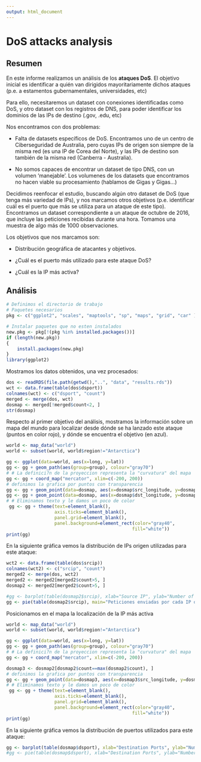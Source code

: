 ```yaml
---
output: html_document
---
```

# DoS attacks analysis

## Resumen
En este informe realizamos un análisis de los **ataques DoS**.
El objetivo  inicial es identificar a quién van dirigidos mayoritariamente dichos ataques (p.e. a estamentos gubernamentales, universidades, etc)

Para ello, necesitaremos un dataset con conexiones identificadas como DoS, y otro dataset con los registros de DNS, para poder identificar los dominios de las IPs de destino (.gov, .edu, etc)

Nos encontramos con dos problemas:

- Falta de datasets específicos de DoS. Encontramos uno de un centro de Ciberseguridad de Australia, pero cuyas IPs de origen son siempre de la misma red (es una IP de Corea del Norte), y las IPs de destino son también de la misma red (Canberra - Australia).

- No somos capaces de encontrar un dataset de tipo DNS, con un volumen 'manejable'. Los volumenes de los datasets que encontramos no hacen viable su procesamiento (hablamos de Gigas y Gigas...)

Decidimos reenfocar el estudio, buscando algún otro dataset de DoS (que tenga más variedad de IPs), y nos marcamos otros objetivos (p.e. identificar cuál es el puerto que más se utiliza para un ataque de este tipo). Encontramos un dataset correspondiente a un ataque de octubre de 2016, que incluye las peticiones recibidas durante una hora. Tomamos una muestra de algo más de 1000 observaciones.

Los objetivos que nos marcamos son:

- Distribución geográfica de atacantes y objetivos.

- ¿Cuál es el puerto más utilizado para este ataque DoS?

- ¿Cuál es la IP más activa?

## Análisis

```r
# Definimos el directorio de trabajo
# Paquetes necesarios
pkg <- c("ggplot2", "scales", "maptools", "sp", "maps", "grid", "car" )

# Instalar paquetes que no esten instalados
new.pkg <- pkg[!(pkg %in% installed.packages())]
if (length(new.pkg)) 
{
    install.packages(new.pkg)  
}
library(ggplot2)

```


Mostramos los datos obtenidos, una vez procesados:
```r
dos <- readRDS(file.path(getwd(),"..", "data", "results.rds"))
wct <- data.frame(table(dos$dsport))
colnames(wct) <- c("dsport", "count")
merged <- merge(dos, wct)
dosmap <- merged[!merged$count<2, ]
str(dosmap)

```



Respecto al primer objetivo del análisis, mostramos la información sobre un mapa del mundo para localizar desde dónde se ha lanzado este ataque (puntos en color rojo), y dónde se encuentra el objetivo (en azul).
```r
world <- map_data("world")
world <- subset(world, world$region!="Antarctica")

gg <- ggplot(data=world, aes(x=long, y=lat))
gg <- gg + geom_path(aes(group=group), colour="gray70")
# # La definici?n de la proyeccion representa la "curvatura" del mapa
gg <- gg + coord_map("mercator", xlim=c(-200, 200))
# definimos la grafica por puntos con transparencia
gg <- gg + geom_point(data=dosmap, aes(x=dosmap$src_longitude, y=dosmap$src_latitude), size=1, color="#FF0000", alpha=1/5) 
gg <- gg + geom_point(data=dosmap, aes(x=dosmap$dst_longitude, y=dosmap$dst_latitude), size=1, color="#0000FF", alpha=1/5) 
# # Eliminamos texto y le damos un poco de color
 gg <- gg + theme(text=element_blank(),
                  axis.ticks=element_blank(),
                  panel.grid=element_blank(),
                  panel.background=element_rect(color="gray40",
                                               fill="white"))
print(gg)
```


En la siguiente gráfica vemos la distribución de IPs origen utilizadas para este ataque:

```r
wct2 <- data.frame(table(dos$srcip))
colnames(wct2) <- c("srcip", "count")
merged2 <- merge(dos, wct2)
merged2 <- merged2[merged2$count>5, ]
dosmap2 <- merged2[merged2$count>5, ]

#gg <- barplot(table(dosmap2$srcip), xlab="Source IP", ylab="Number of requests", main="Peticiones enviadas por IP origen", col=rainbow(10), cex.names = 0.5)
gg <- pie(table(dosmap2$srcip), main="Peticiones enviadas por cada IP origen", col=rainbow(10))


```


Posicionamos en el mapa la localización de la IP más activa
```r
world <- map_data("world")
world <- subset(world, world$region!="Antarctica")

gg <- ggplot(data=world, aes(x=long, y=lat))
gg <- gg + geom_path(aes(group=group), colour="gray70")
# # La definici?n de la proyeccion representa la "curvatura" del mapa
gg <- gg + coord_map("mercator", xlim=c(-200, 200))

dosmap3 <- dosmap2[dosmap2$count==max(dosmap2$count), ]
# definimos la grafica por puntos con transparencia
gg <- gg + geom_point(data=dosmap3, aes(x=dosmap3$src_longitude, y=dosmap3$src_latitude), size=1, color="#FF0000", alpha=1/5) 
# # Eliminamos texto y le damos un poco de color
 gg <- gg + theme(text=element_blank(),
                  axis.ticks=element_blank(),
                  panel.grid=element_blank(),
                  panel.background=element_rect(color="gray40",
                                               fill="white"))
print(gg)
```


En la siguiente gráfica vemos la distribución de puertos utilizados para este ataque:

```r
gg <- barplot(table(dosmap$dsport), xlab="Destination Ports", ylab="Number of requests", main="Peticiones recibidas por puerto", col=rainbow(10), cex.names=0.7)
#gg <- pie(table(dosmap$dsport), xlab="Destination Ports", ylab="Number of requests", main="Peticiones recibidas por puerto", col=rainbow(10))


```



